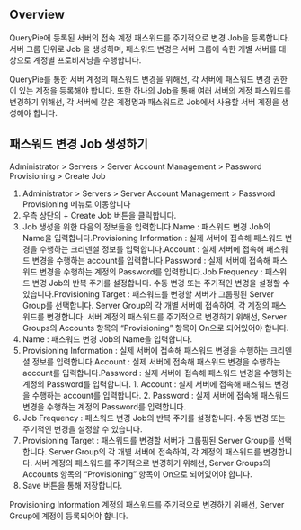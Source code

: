 ## Overview
QueryPie에 등록된 서버의 접속 계정 패스워드를 주기적으로 변경 Job을 등록합니다. 서버 그룹 단위로 Job 을 생성하며, 패스워드 변경은 서버 그룹에 속한 개별 서버를 대상으로 계정별 프로비저닝을 수행합니다.

QueryPie를 통한 서버 계정의 패스워드 변경을 위해선, 각 서버에 패스워드 변경 권한이 있는 계정을 등록해야 합니다. 또한 하나의 Job을 통해 여러 서버의 계정 패스워드를 변경하기 위해선, 각 서버에 같은 계정명과 패스워드로 Job에서 사용할 서버 계정을 생성해야 합니다.

## 패스워드 변경 Job 생성하기
Administrator > Servers > Server Account Management > Password Provisioning > Create Job

1. Administrator > Servers > Server Account Management > Password Provisioning 메뉴로 이동합니다
2. 우측 상단의 + Create Job 버튼을 클릭합니다.
3. Job 생성을 위한 다음의 정보들을 입력합니다.Name : 패스워드 변경 Job의 Name을 입력합니다.Provisioning Information : 실제 서버에 접속해 패스워드 변경을 수행하는 크리덴셜 정보를 입력합니다.Account : 실제 서버에 접속해 패스워드 변경을 수행하는 account를 입력합니다.Password : 실제 서버에 접속해 패스워드 변경을 수행하는 계정의 Password를 입력합니다.Job Frequency : 패스워드 변경 Job의 반복 주기를 설정합니다. 수동 변경 또는 주기적인 변경을 설정할 수 있습니다.Provisioning Target : 패스워드를 변경할 서버가 그룹핑된 Server Group를 선택합니다. Server Group의 각 개별 서버에 접속하여, 각 계정의 패스워드를 변경합니다. 서버 계정의 패스워드를 주기적으로 변경하기 위해선,  Server Groups의 Accounts 항목의 “Provisioning” 항목이 On으로 되어있어야 합니다.
  1. Name : 패스워드 변경 Job의 Name을 입력합니다.
  2. Provisioning Information : 실제 서버에 접속해 패스워드 변경을 수행하는 크리덴셜 정보를 입력합니다.Account : 실제 서버에 접속해 패스워드 변경을 수행하는 account를 입력합니다.Password : 실제 서버에 접속해 패스워드 변경을 수행하는 계정의 Password를 입력합니다.
    1. Account : 실제 서버에 접속해 패스워드 변경을 수행하는 account를 입력합니다.
    2. Password : 실제 서버에 접속해 패스워드 변경을 수행하는 계정의 Password를 입력합니다.
  3. Job Frequency : 패스워드 변경 Job의 반복 주기를 설정합니다. 수동 변경 또는 주기적인 변경을 설정할 수 있습니다.
  4. Provisioning Target : 패스워드를 변경할 서버가 그룹핑된 Server Group를 선택합니다. Server Group의 각 개별 서버에 접속하여, 각 계정의 패스워드를 변경합니다. 서버 계정의 패스워드를 주기적으로 변경하기 위해선,  Server Groups의 Accounts 항목의 “Provisioning” 항목이 On으로 되어있어야 합니다.
4. Save 버튼을 통해 저장합니다.

Provisioning Information 계정의 패스워드를 주기적으로 변경하기 위해선, Server Group에 계정이 등록되어야 합니다.
